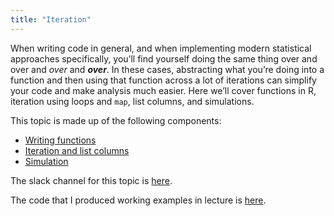 ```yaml
---
title: "Iteration"
---
```


When writing code in general, and when implementing modern statistical approaches specifically, you'll find yourself doing the same thing over and over and _over_ and **_over_**. In these cases, abstracting what you're doing into a function and then using that function across a lot of iterations can simplify your code and make analysis much easier. Here we'll cover functions in R, iteration using loops and `map`, list columns, and simulations.

This topic is made up of the following components:

* [Writing functions](writing_functions.html)
* [Iteration and list columns](iteration_and_listcols.html)
* [Simulation](simulation.html)

The slack channel for this topic is [here](https://p8105-fall2018.slack.com/messages/CCAAE7XDW).

The code that I produced working examples in lecture is [here](https://github.com/p8105/iteration).